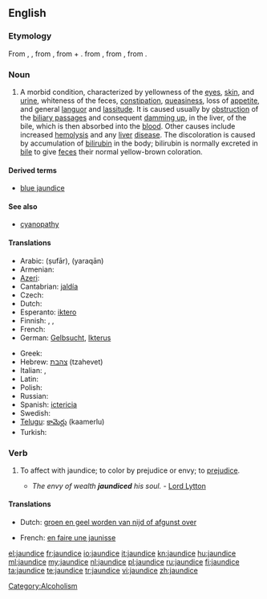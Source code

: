 ==English==
{{wikipedia}}

===Etymology===
From {{etyl|enm|en}} {{term|jaundis||lang=enm}}, {{term|jaunis||lang=enm}}, from {{etyl|frm|en}} {{term|jaunisse||lang=frm}}, from {{term|jaune||lang=frm|yellow}} + {{term|-isse||lang=frm|[[-ice]], '-ness'}}. {{term|jaune|Jaune|lang=frm}} from {{etyl|fro|en}} {{term|jalne||lang=fro}}, from {{etyl|la}} {{term|galbinus||lang=la|yellowish}}, from {{term|galbus||lang=la|yellow}}.

===Noun===
{{en-noun|-}}

# {{pathology}} A morbid condition, characterized by yellowness of the [[eye]]s, [[skin]], and [[urine]], whiteness of the feces, [[constipation]], [[queasiness]], loss of [[appetite]], and general [[languor]] and [[lassitude]]. It is caused usually by [[obstruction]] of the [[biliary passage]]s and consequent [[damming up]], in the liver, of the bile, which is then absorbed into the [[blood]]. Other causes include increased [[hemolysis]] and any [[liver]] [[disease]]. The discoloration is caused by accumulation of [[bilirubin]] in the body; bilirubin is normally excreted in [[bile]] to give [[feces]] their normal yellow-brown coloration.

====Derived terms====
* [[blue jaundice]]

====See also====
* [[cyanopathy]]

====Translations====
{{trans-top|morbid condition}}
* Arabic: {{Arab|[[صفار]]}} (ṣufār), {{Arab|[[يرقان]]}} (yaraqān)
* Armenian: {{t-|hy|դեղնախտ|tr=deġnaxt}}
* [[Azeri]]: {{t|az|sarılıq}}
* Cantabrian: [[jaldía]] {{f}}
* Czech: {{t-|cs|žloutenka|f}}
* Dutch: {{t+|nl|geelzucht|f}}
* Esperanto: [[iktero]]
* Finnish: {{t-|fi|keltaisuus}}, {{t+|fi|keltatauti}}, {{t|fi|ikterus}}
* French: {{t+|fr|jaunisse|f}}
* German: [[Gelbsucht]], [[Ikterus]] {{f}}
{{trans-mid}}
* Greek: {{t+|el|ίκτερος|tr=íkteros}}
* Hebrew: [[צהבת]] (tzahevet)
* Italian: {{t+|it|itterizia|f}},  {{t+|it|ittero|m}}
* Latin: {{t-|la|aurugo|f|alt=aurūgō}}
* Polish: {{t+|pl|żółtaczka|f}}
* Russian: {{t+|ru|желтуха|f|tr=želtúxa}}
* Spanish: [[ictericia]] {{f}}
* Swedish: {{t|sv|gulsot}}
* [[Telugu]]: [[కామెర్లు]] (kaamerlu)
* Turkish: {{t+|tr|sarılık}}
{{trans-bottom}}

===Verb===
{{en-verb|jaundic|ing}}

# {{transitive}} To affect with jaundice; to color by prejudice or envy; to [[prejudice]].
#* ''The envy of wealth '''jaundiced''' his soul.'' - [[w:Lord Lytton|Lord Lytton]]

====Translations====
{{trans-top|affect with jaundice; prejudice}}
* Dutch: [[groen en geel worden van nijd of afgunst over]] {{f}}
{{trans-mid}}
* French: [[en faire une jaunisse]] {{f}}
{{trans-bottom}}

[[Category:Alcoholism]]

[[el:jaundice]]
[[fr:jaundice]]
[[io:jaundice]]
[[it:jaundice]]
[[kn:jaundice]]
[[hu:jaundice]]
[[ml:jaundice]]
[[my:jaundice]]
[[nl:jaundice]]
[[pl:jaundice]]
[[ru:jaundice]]
[[fi:jaundice]]
[[ta:jaundice]]
[[te:jaundice]]
[[tr:jaundice]]
[[vi:jaundice]]
[[zh:jaundice]]